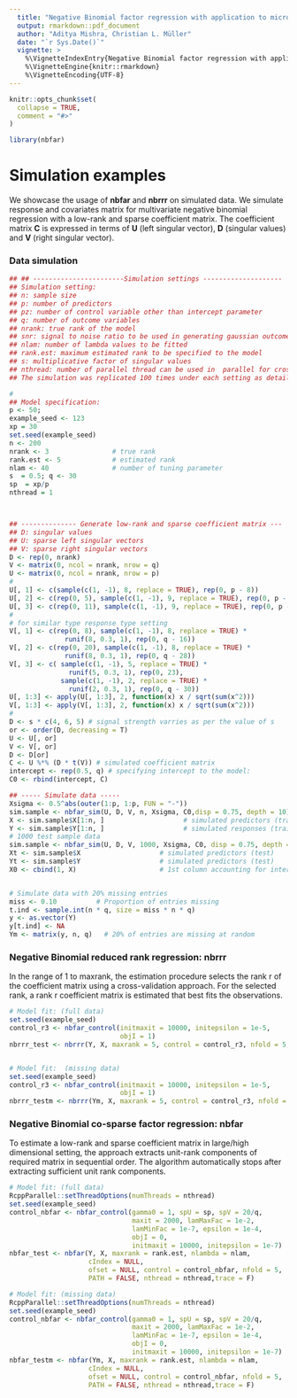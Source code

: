 ```yaml
---
  title: "Negative Binomial factor regression with application to microbiome data analysis"
  output: rmarkdown::pdf_document
  author: "Aditya Mishra, Christian L. Müller"
  date: "`r Sys.Date()`"
  vignette: >
    %\VignetteIndexEntry{Negative Binomial factor regression with application to microbiome data analysis}
    %\VignetteEngine{knitr::rmarkdown}
    %\VignetteEncoding{UTF-8}
---
```




```r
knitr::opts_chunk$set(
  collapse = TRUE,
  comment = "#>"
)
```



```r
library(nbfar)
```

# Simulation examples 

We showcase the usage of **nbfar** and  **nbrrr** on simulated data. We simulate response and covariates matrix for multivariate negative binomial regression with a low-rank and sparse coefficient matrix. The coefficient matrix **C** is expressed in terms of **U** (left singular vector), **D** (singular values) and **V** (right singular vector).

### Data simulation

```r
## ## -----------------------Simulation settings --------------------
## Simulation setting:
## n: sample size
## p: number of predictors
## pz: number of control variable other than intercept parameter
## q: number of outcome variables
## nrank: true rank of the model
## snr: signal to noise ratio to be used in generating gaussian outcome variables
## nlam: number of lambda values to be fitted
## rank.est: maximum estimated rank to be specified to the model
## s: multiplicative factor of singular values
## nthread: number of parallel thread can be used in  parallel for cross validation
## The simulation was replicated 100 times under each setting as detailed in the paper.

#
## Model specification:
p <- 50;
example_seed <- 123
xp = 30
set.seed(example_seed)
n <- 200
nrank <- 3                # true rank
rank.est <- 5             # estimated rank
nlam <- 40                # number of tuning parameter
s  = 0.5; q <- 30
sp  = xp/p
nthread = 1



## -------------- Generate low-rank and sparse coefficient matrix ---
## D: singular values
## U: sparse left singular vectors
## V: sparse right singular vectors
D <- rep(0, nrank)
V <- matrix(0, ncol = nrank, nrow = q)
U <- matrix(0, ncol = nrank, nrow = p)
#
U[, 1] <- c(sample(c(1, -1), 8, replace = TRUE), rep(0, p - 8))
U[, 2] <- c(rep(0, 5), sample(c(1, -1), 9, replace = TRUE), rep(0, p - 14))
U[, 3] <- c(rep(0, 11), sample(c(1, -1), 9, replace = TRUE), rep(0, p - 20))
#
# for similar type response type setting
V[, 1] <- c(rep(0, 8), sample(c(1, -1), 8, replace = TRUE) *
              runif(8, 0.3, 1), rep(0, q - 16))
V[, 2] <- c(rep(0, 20), sample(c(1, -1), 8, replace = TRUE) *
              runif(8, 0.3, 1), rep(0, q - 28))
V[, 3] <- c( sample(c(1, -1), 5, replace = TRUE) *
               runif(5, 0.3, 1), rep(0, 23),
             sample(c(1, -1), 2, replace = TRUE) *
               runif(2, 0.3, 1), rep(0, q - 30))
U[, 1:3] <- apply(U[, 1:3], 2, function(x) x / sqrt(sum(x^2)))
V[, 1:3] <- apply(V[, 1:3], 2, function(x) x / sqrt(sum(x^2)))
#
D <- s * c(4, 6, 5) # signal strength varries as per the value of s
or <- order(D, decreasing = T)
U <- U[, or]
V <- V[, or]
D <- D[or]
C <- U %*% (D * t(V)) # simulated coefficient matrix
intercept <- rep(0.5, q) # specifying intercept to the model:
C0 <- rbind(intercept, C)

## ----- Simulate data -----
Xsigma <- 0.5^abs(outer(1:p, 1:p, FUN = "-"))
sim.sample <- nbfar_sim(U, D, V, n, Xsigma, C0,disp = 0.75, depth = 10)  # Simulated sample
X <- sim.sample$X[1:n, ]                    # simulated predictors (training)
Y <- sim.sample$Y[1:n, ]                    # simulated responses (training)
# 1000 test sample data
sim.sample <- nbfar_sim(U, D, V, 1000, Xsigma, C0, disp = 0.75, depth = 10)
Xt <- sim.sample$X                    # simulated predictors (test)
Yt <- sim.sample$Y                    # simulated predictors (test)
X0 <- cbind(1, X)                     # 1st column accounting for intercept


# Simulate data with 20% missing entries
miss <- 0.10          # Proportion of entries missing
t.ind <- sample.int(n * q, size = miss * n * q)
y <- as.vector(Y)
y[t.ind] <- NA
Ym <- matrix(y, n, q)   # 20% of entries are missing at random
```


###  Negative Binomial reduced rank regression: **nbrrr** 

In the range of 1 to maxrank, the estimation procedure selects the rank r of the coefficient matrix using a cross-validation approach. For the selected rank, a rank r coefficient matrix is estimated that best fits the observations.

```r
# Model fit: (full data)
set.seed(example_seed)
control_r3 <- nbfar_control(initmaxit = 10000, initepsilon = 1e-5,
                            objI = 1)
nbrrr_test <- nbrrr(Y, X, maxrank = 5, control = control_r3, nfold = 5, trace = F)


# Model fit:  (missing data)
set.seed(example_seed)
control_r3 <- nbfar_control(initmaxit = 10000, initepsilon = 1e-5,
                            objI = 1)
nbrrr_testm <- nbrrr(Ym, X, maxrank = 5, control = control_r3, nfold = 5,trace = F)

```



###  Negative Binomial co-sparse factor regression: **nbfar** 


To estimate a low-rank and sparse coefficient matrix in large/high dimensional setting, the approach extracts unit-rank components of required matrix in sequential order. The algorithm automatically stops after extracting sufficient unit rank components.
 
 
```r
# Model fit: (full data)
RcppParallel::setThreadOptions(numThreads = nthread)
set.seed(example_seed)
control_nbfar <- nbfar_control(gamma0 = 1, spU = sp, spV = 20/q,
                               maxit = 2000, lamMaxFac = 1e-2,
                               lamMinFac = 1e-7, epsilon = 1e-4,
                               objI = 0,
                               initmaxit = 10000, initepsilon = 1e-7)
nbfar_test <- nbfar(Y, X, maxrank = rank.est, nlambda = nlam,
                    cIndex = NULL,
                    ofset = NULL, control = control_nbfar, nfold = 5,
                    PATH = FALSE, nthread = nthread,trace = F)

# Model fit: (missing data)
RcppParallel::setThreadOptions(numThreads = nthread)
set.seed(example_seed)
control_nbfar <- nbfar_control(gamma0 = 1, spU = sp, spV = 20/q,
                               maxit = 2000, lamMaxFac = 1e-2,
                               lamMinFac = 1e-7, epsilon = 1e-4,
                               objI = 0,
                               initmaxit = 10000, initepsilon = 1e-7)
nbfar_testm <- nbfar(Ym, X, maxrank = rank.est, nlambda = nlam,
                    cIndex = NULL,
                    ofset = NULL, control = control_nbfar, nfold = 5,
                    PATH = FALSE, nthread = nthread,trace = F)

```



